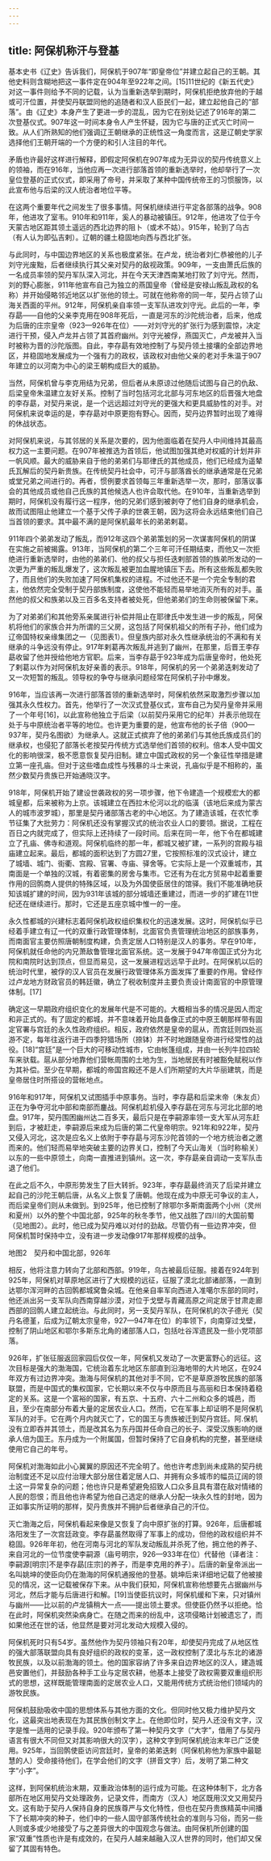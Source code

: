 ```yaml
---
---
---
```

title: 阿保机称汗与登基
---



基本史书《辽史》告诉我们，阿保机于907年“即皇帝位”并建立起自己的王朝。其他史料则含糊地把这一事件定在904年至922年之间。[15]11世纪的《新五代史》对这一事件则给予不同的记载，认为当重新选举到期时，阿保机拒绝放弃他的于越或可汗位置，并使契丹联盟同他的追随者和汉人臣民们一起，建立起他自己的“部落”。由《辽史》本身产生了更进一步的混乱，因为它在别处记述了916年的第二次登基仪式。907年这一时间本身令人产生怀疑，因为它与唐的正式灭亡时间一致。从人们所熟知的他们强调辽王朝继承的正统性这一角度而言，这是辽朝史学家选择他们王朝开端的一个方便的和引人注目的年代。

矛盾也许最好这样进行解释，即假定阿保机在907年成为无异议的契丹传统意义上的领袖，而在916年，当他应再一次进行部落首领的重新选举时，他却举行了一次皇位登基的正式仪式，即采用了帝号，并采取了某种中国传统帝王的习惯服饰，以此宣布他与后梁的汉人统治者地位平等。

在这两个重要年代之间发生了很多事情。阿保机继续进行平定各部落的战争。908年，他进攻了室韦。910年和911年，奚人的暴动被镇压。912年，他进攻了位于今天蒙古地区距其领土遥远的西北边界的阻卜（或术不姑）。915年，轮到了乌古（有人认为即弘吉剌）。辽朝的疆土稳固地向西与西北扩张。

与此同时，与中国边界地区的关系也极度紧张。在卢龙，统治者刘仁恭被他的儿子刘守光废黜，后者继续执行其父亲对契丹的敌视政策。909年，一支由萧氏后族的一名成员率领的契丹军队深入河北，并在今天天津西南某地打败了刘守光。然而，刘的野心膨胀，911年他宣布自己为独立的燕国皇帝（曾经是安禄山叛乱政权的名称）并开始侵略邻近地区以扩张他的领土。可就在他称帝的同一年，契丹占领了山海关西面的平州。912年，阿保机亲自率领一支军队进攻刘守光。此后的一年，李存勗——自他的父亲李克用在908年死后，一直是河东的沙陀统治者，后来，他成为后唐的庄宗皇帝（923—926年在位）——对刘守光的扩张行为感到震惊，决定进行干预，侵入卢龙并占领了其首府幽州。刘守光被俘，燕国灭亡，卢龙被并入当时被称为晋的沙陀版图。自此，李存勗有效地控制了与契丹领土接壤的全部边界地区，并稳固地发展成为一个强有力的政权，该政权对由他父亲的老对手朱温于907年建立的以河南为中心的梁王朝构成巨大的威胁。

当然，阿保机曾与李克用结为兄弟，但后者从未原谅过他随后试图与自己的仇敌、后梁皇帝朱温建立友好关系。控制了当时包括河北北部与河东地区的后晋强大地盘的李存勗，对契丹来说，是一个远远超过刘守光的更强大和更具威胁性的对手。对阿保机来说幸运的是，李存勗对中原更抱有野心。因而，契丹边界暂时出现了难得的休战状态。

对阿保机来说，与其邻居的关系是次要的，因为他面临着在契丹人中间维持其最高权力这一主要问题。在907年被推选为首领后，他试图加强其绝对权威的计划并非一帆风顺。最大的威胁来自于他的弟弟们与耶律氏的其他成员，他们已经成为遥辇氏瓦解后的契丹新贵族。在传统契丹社会中，可汗与部落酋长的继承通常是在兄弟或堂兄弟之间进行的。再者，惯例要求首领每三年重新选举一次，那时，部落议事会的其他成员或他自己氏族的其他候选人也许会取代他。在910年，当重新选举到期时，阿保机没有履行这一程序，他的兄弟们感到被剥夺了他们自身的继承机会，故而试图阻止他建立一个基于父传子承的世袭王朝，因为这将会永远结束他们自己当首领的要求。其中最不满的是阿保机最年长的弟弟剌葛。

911年四个弟弟发动了叛乱，而912年这四个弟弟策划的另一次谋害阿保机的阴谋在实施之前被揭露。913年，当阿保机的第二个三年可汗任期结束，而他又一次拒绝进行重新选举时，由他的弟弟们、他的叔父与担任迭剌部首领的族弟所发动的一次更为严重的叛乱爆发了，这次叛乱被更加血腥地镇压下去。所有这些叛乱都失败了，而且他们的失败加速了阿保机集权的进程。不过他还不是一个完全专制的君主，他依然完全受制于契丹部族制度，这使他不能轻而易举地消灭所有的对手。虽然他的叔父和族弟以及三百多名支持者被处死，但他弟弟们的生命则被保留下来。

为了对弟弟们和其他旁系亲属进行补偿并阻止在耶律氏中发生进一步的叛乱，阿保机将他们的家族合并为所谓的三父房，这包括了阿保机祖父的所有子孙，他们成为辽帝国特权亲缘集团之一（见图表1）。但皇族内部对永久性继承统治的不满和有关继承的斗争远没有停止。917年剌葛再次叛乱并逃到了幽州，在那里，后晋王李存勗收留了他并授给他地方官职。后来，当李存勗于923年成为后唐皇帝时，他处死了剌葛以作为对阿保机友好亲善的表示。918年，阿保机的另一个弟弟迭剌发动了又一次短暂的叛乱。领导权的争夺与继承问题经常在阿保机子孙中爆发。

916年，当应该再一次进行部落首领的重新选举时，阿保机依然采取激烈步骤以加强其永久性权力。首先，他举行了一次汉式登基仪式，宣布自己为契丹皇帝并采用了一个年号[16]，以此宣称他独立于后梁（以前契丹采用它的纪年）并表示他现在处于与中原统治者平等的地位。也许更为重要的是，他宣布他的长子倍（900—937年，契丹名图欲）为继承人。这就正式摈弃了他的弟弟们与其他氏族成员们的继承权，也侵犯了部落长老按契丹传统方式选举他们首领的权利。倍本人受中国文化的影响很深，极不愿意恢复契丹旧制。建立中国式政权的另一个象征性举措是建立第一座孔庙。但对于这些嗜血成性与残暴的斗士来说，孔庙似乎是不相称的，虽然少数契丹贵族已开始通晓汉字。

918年，阿保机开始了建设世袭政权的另一项步骤，他下令建造一个规模宏大的都城皇都，后来被称为上京。该城建立在西拉木伦河以北的临潢（该地后来成为蒙古人的城市波罗城），那里是契丹诸部落古老的中心地区。为了建造该城，在农忙季节征集了大批劳力：阿保机还没有掌握汉式的统治农业人口的要领。据说，工程在百日之内就完成了，但实际上还持续了一段时间。后来在同一年，他下令在都城建立了孔庙、佛寺和道观。阿保机临终的那一年，都城又被扩建，一系列的宫殿与祖庙建立起来。最后，都城的面积达到了方圆27里，它按照标准的汉式设计，建立了城墙、城门、街衢、宫殿、官署、寺庙、驿舍等。它实际上是一个双重城市，其南面是一个单独的汉城，有着密集的房舍与集市。它还有为在北方贸易中起着重要作用的回鹘商人提供的特殊区域，以及为外国使臣居住的馆驿。我们不能准确地获知该城扩建的时间，因为931年该城的部分城墙还重建过，而进一步的扩建在11世纪还在继续进行。那时，它还是五座京城中惟一的一座。

永久性都城的兴建标志着阿保机政权组织集权化的迅速发展。这时，阿保机似乎已经着手建立有辽一代的双重行政管理体制，北面官负责管理统治地区的部族事务，而南面官主要仿照唐朝制度构建，负责定居人口特别是汉人的事务。早在910年，阿保机就任命他的内兄萧敌鲁管理北面官系统。这一发展于947年帝国正式分为北院和南院时达到顶点，但显而易见，这一发展进程远远早于此时。在阿保机以后的统治时代里，被俘的汉人官员在发展行政管理体系方面发挥了重要的作用。曾经作过卢龙地方财政官员的韩廷徽，确立了税收制度并主要负责设计南面官的中原管理体制。[17]

确定这一早期政府组织变化的发展年代是不可能的。大概相当多的情况是因人而定和非正式的。有了固定的都城，并不意味着开始具备像正式的中原王朝那样带有固定官署与宫廷的永久性政府组织。相反，政府依然是皇帝的扈从，而宫廷则四处巡游不定，每年往返行进于四季狩猎场所（捺钵）并不时地跟随皇帝进行经常性的战役。[18]“宫廷”是一个巨大的可移动性城市，它由帐篷组成，并由一长列牛拉四轮车来驮载。扈从部分地靠他们营帐周围的土地为生，当地居民有时被豁免赋税以作为其补偿。至少在早期，都城的帝国宫殿还不是人们所期望的大片华丽建筑，而是皇帝居住时所搭设的营帐地点。

916年和917年，阿保机又试图插手中原事务。当时，李存勗和后梁末帝（朱友贞）正在为争夺河北中部和南部而鏖战。阿保机趁机侵入李存勗在河东与河北北部的地盘。917年，契丹围困幽州达二百多天，最后只是在李嗣源率领一支大军从河东赶到后，才被赶走，李嗣源后来成为后唐的第二代皇帝明宗。921年和922年，契丹又侵入河北，这次是应名义上依附于李存勗与河东沙陀首领的一个地方统治者之邀而来的。他们轻而易举地突破主要的边界关口，控制了今天山海关（当时称榆关）以东的一些中原领土，向南一直推进到镇州。这一次，李存勗亲自调动一支军队击退了他们。

在此之后不久，中原形势发生了巨大转折。923年，李存勗最终消灭了后梁并建立起自己的沙陀王朝后唐，从名义上恢复了唐朝。他现在成为中原无可争议的主人，而后梁皇帝们则从未做到。到925年，他已控制了除鄂尔多斯南面两个小州（灵州和夏州）以外的整个中国北部，925年的秋冬季节，他又战胜了四川的大国前蜀（见地图2）。此时，他已成为契丹难以对付的劲敌。尽管仍有一些边界冲突，但阿保机暂时保持中立，没有进一步发动像917年那样规模的战争。



地图2　契丹和中国北部，926年

相反，他将注意力转向了北部和西部。919年，乌古被最后征服。接着在924年到925年，阿保机对草原地区进行了大规模的远征，征服了漠北北部诸部落，一直到达鄂尔浑河畔的古回鹘都城窝鲁朵城。在他亲自率军向西进入准噶尔东部的同时，他还派出另一支军队向西南穿越沙漠，对位于戈壁与青藏高原之间定居于甘肃走廊西部的回鹘人建立起统治。与此同时，另一支契丹军队，在阿保机的次子德光（契丹名德堇，后成为辽朝太宗皇帝，927—947年在位）的率领下，向南穿过戈壁，控制了阴山地区和鄂尔多斯东北角的诸部落人口，包括吐谷浑遗民及一些小党项部落。

926年，扩张征服返回家园后仅仅一年，阿保机又发动了一次更富野心的远征。这次目标是强大的渤海国，它统治着东北地区东部直到沿海地带的大片地区，在924年双方有过边界冲突。渤海与阿保机的其他对手不同，它不是草原游牧民族的部落联盟，而是中国式的集权国家，它长期以来不仅与中原而且与高丽和日本保持着稳定的关系。这是一个富裕的国家，有五京、十五府、六十二州和众多的城邑，而且，至少在南部分布着大量的定居农业人口。然而，它在军事上却证明不是阿保机军队的对手。它在两个月内就灭亡了，它的国王与贵族被迁到契丹宫廷。阿.保机没有立即吞并其领土，而是改其名为东丹国并任命自己的长子、深受汉族影响的继承人倍为国王。东丹成为一个附属国，但暂时保持了它自身机构的完整，甚至继续使用它自己的年号。

阿保机对渤海如此小心翼翼的原因还不完全明了。他也许考虑到尚未成熟的契丹统治制度还不足以应付治理大部分居住着定居人口、并拥有众多城市的幅员辽阔的领土这一异常复杂的问题；他也许只是希望避免招致人口众多且具有潜在敌对情绪的人民的怨恨；而且他也许希望为他自己选定的继承人分配一块永久性的封地，因为正如事实所证明的那样，契丹贵族并不拥护后者继承自己的汗位。

灭亡渤海之后，阿保机看起来像是又恢复了向中原扩张的打算。926年，后唐都城洛阳发生了一次宫廷政变。李存勗虽然取得了军事上的成功，但他的政权组织并不稳固。926年年初，他在河南与河北的军队发动叛乱并杀死了他，拥立他的养子、来自河北的一位节度使李嗣源（庙号明宗，926—933年在位）代替他（译者注：李嗣源[明宗]不是李存勗[庄宗]的养子，而是李克用的养子）。后唐的新皇帝派出一名叫姚坤的使臣向仍在渤海的阿保机通报他的登基。姚坤后来详细地记载了他被接见的情况，这一记载被保存下来。从中我们获知，阿保机宣称他想要先占据幽州与河北，然后才能与后唐进行和解。[19]当使臣抗议时，阿保机缓和下来，只对镇州与幽州——比以前的卢龙镇稍大一点——提出领土要求。但使臣仍然予以拒绝。恰在此时，阿保机突然染病身亡。在随之而来的纷乱中，这项侵略计划被遗忘了，而如果他还在世的话，他显然是要对河北发动大规模入侵的。

阿保机死时只有54岁。虽然他作为契丹领袖只有20年，却使契丹完成了从地区性的强大部落联盟向具有良好组织的政权的变革，这一政权控制了漠北与东北的诸游牧民族，以及以前渤海的领土。他的国家容纳了许多来自边界地区的汉人，建造城邑安置他们，并鼓励各种手工业与定居农耕，他基本上接受了政权需要双重组织形式的思想，这样既能管理南面的定居农业人口，又能用传统方式统治他们领域内的游牧民族。

阿保机鼓励吸收中国的思想体系与其他方面的文化。但同时他又极力维护契丹文化，这最突出地表现在为其民族创制文字上。在他即位时，契丹人还没有文字，汉字是惟一适用的记录手段。920年颁布了第一种契丹文字（“大字”，借用了与契丹语言有很大不同但又对其影响很大的汉字），这种文字到阿保机统治末年已广泛使用。925年，当回鹘使臣访问宫廷时，皇帝的弟弟迭剌（阿保机称他为家族中最聪慧的人）受命接待他们，在学会他们的文字（拼音文字）后，发明了第二种文字“小字”。

这样，到阿保机统治末期，双重政治体制的运行成为可能。在这种体制下，北方各部所在地区用契丹文处理政务，记录文件，而南方（汉人）地区既用汉文又用契丹文。这有助于契丹人保持自身的民族尊严与文化特性，但也在契丹贵族精英中间播下了长期冲突的种子，他们中的一些人固守部落传统社会的准则与习俗，而另一些人则或多或少地接受了与之差异很大的中国观念与做法。由阿保机所创建的国家“双重”性质也许是有成效的，在契丹人越来越融入汉人世界的同时，他们却又保留了其固有特色。